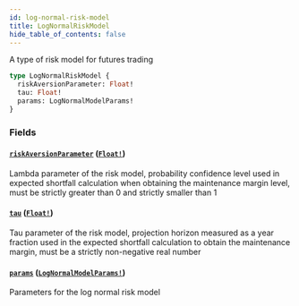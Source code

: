 ```yaml
---
id: log-normal-risk-model
title: LogNormalRiskModel
hide_table_of_contents: false
---
```



A type of risk model for futures trading

```graphql
type LogNormalRiskModel {
  riskAversionParameter: Float!
  tau: Float!
  params: LogNormalModelParams!
}
```


### Fields

#### [`riskAversionParameter`](#) ([`Float!`](/docs/testnet/graphql/scalars/float))

Lambda parameter of the risk model, probability confidence level used in expected shortfall calculation when obtaining the maintenance margin level, must be strictly greater than 0 and strictly smaller than 1


#### [`tau`](#) ([`Float!`](/docs/testnet/graphql/scalars/float))

Tau parameter of the risk model, projection horizon measured as a year fraction used in the expected shortfall calculation to obtain the maintenance margin, must be a strictly non-negative real number


#### [`params`](#) ([`LogNormalModelParams!`](/docs/testnet/graphql/objects/log-normal-model-params))

Parameters for the log normal risk model




